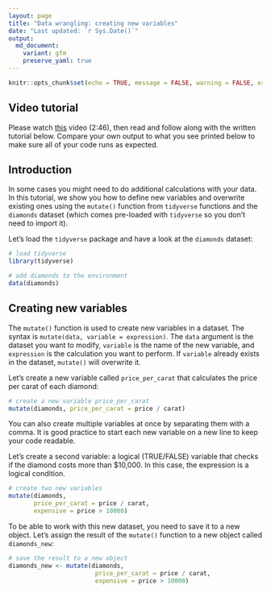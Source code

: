 ```yaml
---
layout: page
title: "Data wrangling: creating new variables"
date: "Last updated: `r Sys.Date()`"
output:
  md_document:
    variant: gfm
    preserve_yaml: true
---
```


```r
knitr::opts_chunk$set(echo = TRUE, message = FALSE, warning = FALSE, error = FALSE)
```

## Video tutorial

Please watch [this](https://vimeo.com/1011766337/7659d00d22) video (2:46), then read and follow along with the written tutorial below.
Compare your own output to what you see printed below to make sure all of your code runs as expected.

## Introduction

In some cases you might need to do additional calculations with your data.
In this tutorial, we show you how to define new variables and overwrite existing ones using the `mutate()` function from `tidyverse` functions and the `diamonds` dataset (which comes pre-loaded with `tidyverse` so you don't need to import it).

Let's load the `tidyverse` package and have a look at the `diamonds` dataset:

```r
# load tidyverse
library(tidyverse)

# add diamonds to the environment
data(diamonds)
```

## Creating new variables

The `mutate()` function is used to create new variables in a dataset.
The syntax is `mutate(data, variable = expression)`.
The `data` argument is the dataset you want to modify, `variable` is the name of the new variable, and `expression` is the calculation you want to perform.
If `variable` already exists in the dataset, `mutate()` will overwrite it.

Let's create a new variable called `price_per_carat` that calculates the price per carat of each diamond:

```r
# create a new variable price_per_carat
mutate(diamonds, price_per_carat = price / carat)
```

You can also create multiple variables at once by separating them with a comma.
It is good practice to start each new variable on a new line to keep your code readable.

Let's create a second variable: a logical (TRUE/FALSE) variable that checks if the diamond costs more than $10,000.
In this case, the expression is a logical condition.

```r
# create two new variables
mutate(diamonds,
       price_per_carat = price / carat,
       expensive = price > 10000)
```

To be able to work with this new dataset, you need to save it to a new object.
Let's assign the result of the `mutate()` function to a new object called `diamonds_new`:

```r
# save the result to a new object
diamonds_new <- mutate(diamonds,
                        price_per_carat = price / carat,
                        expensive = price > 10000)
```